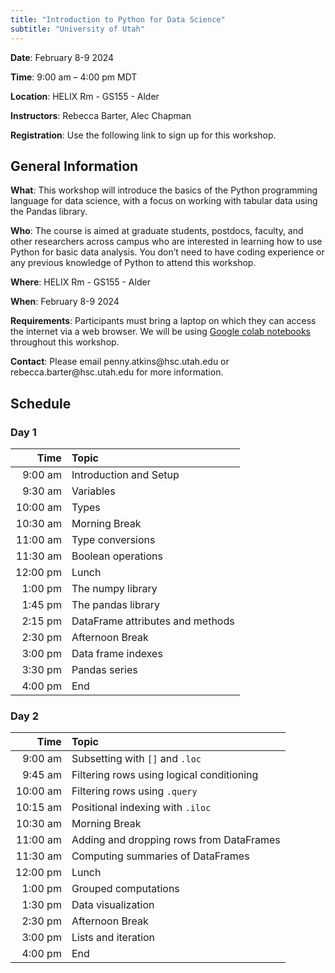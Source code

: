 ```yaml
---
title: "Introduction to Python for Data Science"
subtitle: "University of Utah"
---
```


::: {.callout-note appearance="simple" icon=false}
**Date**: February 8-9 2024

**Time**: 9:00 am -- 4:00 pm MDT

**Location**: HELIX Rm - GS155 - Alder

**Instructors**: Rebecca Barter, Alec Chapman
:::

**Registration**: Use the following link to sign up for this workshop.

## General Information

**What**: This workshop will introduce the basics of the Python programming language for data science, with a focus on working with tabular data using the Pandas library.

**Who**: The course is aimed at graduate students, postdocs, faculty, and other researchers across campus who are interested in learning how to use Python for basic data analysis. You don't need to have coding experience or any previous knowledge of Python to attend this workshop.

**Where**: HELIX Rm - GS155 - Alder

**When**: February 8-9 2024

**Requirements**: Participants must bring a laptop on which they can access the internet via a web browser. We will be using [Google colab notebooks](https://colab.google/) throughout this workshop.

**Contact**: Please email penny.atkins@hsc.utah.edu or rebecca.barter@hsc.utah.edu for more information.

## Schedule

### Day 1


| Time     | Topic           |
| -------------:|:-------------|
| 9:00 am     | Introduction and Setup |
| 9:30 am    | Variables |
| 10:00 am   | Types |
| 10:30 am   | Morning Break |
| 11:00 am   | Type conversions |
| 11:30 am   | Boolean operations |
| 12:00 pm   | Lunch |
| 1:00 pm   | The numpy library |
| 1:45 pm   | The pandas library |
| 2:15 pm   | DataFrame attributes and methods |
| 2:30 pm   | Afternoon Break |
| 3:00 pm   | Data frame indexes |
| 3:30 pm   | Pandas series |
| 4:00 pm   | End |



### Day 2


| Time      | Topic           |
| -------------:|:-------------|
| 9:00 am    | Subsetting with `[]` and `.loc` |
| 9:45 am    | Filtering rows using logical conditioning |
| 10:00 am   | Filtering rows using `.query` |
| 10:15 am   | Positional indexing with `.iloc` |
| 10:30 am   | Morning Break |
| 11:00 am   | Adding and dropping rows from DataFrames |
| 11:30 am   | Computing summaries of DataFrames |
| 12:00 pm   | Lunch |
| 1:00 pm   | Grouped computations |
| 1:30 pm   | Data visualization |
| 2:30 pm   | Afternoon Break |
| 3:00 pm   | Lists and iteration |
| 4:00 pm   | End |
